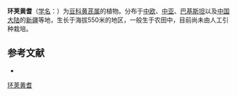 {{Speciesbox
| name = 环荚黄耆
| status = 
| status_system = 
| image =
| genus = Astragalus
| species = contortuplicatus
| authority = Linn.
}}

'''环荚黄耆'''（[[学名|学名]]：{{lang|la|''Astragalus contortuplicatus''}}）为[[豆科|豆科]][[黄芪属|黄芪属]]的植物。分布于[[中欧|中欧]]、[[中亚|中亚]]、[[巴基斯坦|巴基斯坦]]以及[[中国大陆|中国大陆]]的[[新疆|新疆]]等地，生长于海拔550米的地区，一般生于农田中，目前尚未由人工引种栽培。

== 参考文献 ==
<div class="references-small">
* {{cite web| url =http://www.bioinfo.cn/db05/KmzwSpecies.php?action=view&id=15674| title =环荚黄耆| work =《中国高等植物数据库全库》| publisher =中国科学院微生物研究所| author =昆明植物研究所| accessdate =2009-02-24| deadurl =yes| archiveurl =https://web.archive.org/web/20160305032344/http://www.bioinfo.cn/db05/KmzwSpecies.php?action=view&id=15674| archivedate =2016-03-05}}
</div>
{{Taxonbar|from=Q15228059}}

[[Category:黄芪属|环荚黄耆]]


{{植物小作品}}